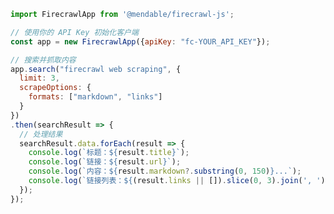 ```js Node
import FirecrawlApp from '@mendable/firecrawl-js';

// 使用你的 API Key 初始化客户端
const app = new FirecrawlApp({apiKey: "fc-YOUR_API_KEY"});

// 搜索并抓取内容
app.search("firecrawl web scraping", {
  limit: 3,
  scrapeOptions: {
    formats: ["markdown", "links"]
  }
})
.then(searchResult => {
  // 处理结果
  searchResult.data.forEach(result => {
    console.log(`标题：${result.title}`);
    console.log(`链接：${result.url}`);
    console.log(`内容：${result.markdown?.substring(0, 150)}...`);
    console.log(`链接列表：${(result.links || []).slice(0, 3).join(', ')}...`);
  });
}); 
```
